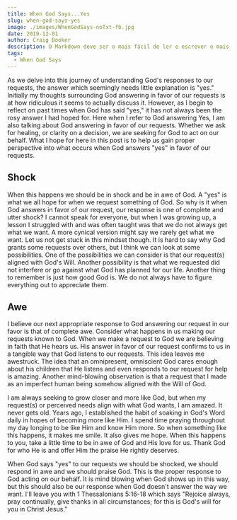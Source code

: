 ```yaml
---
title: When God Says...Yes
slug: when-god-says-yes
image: ./images/WhenGodSays-noTxt-fb.jpg
date: 2019-12-01
author: Craig Booker
description: O Markdown deve ser o mais fácil de ler e escrever o mais possível.
tags:
  - When God Says
---
```


As we delve into this journey of understanding God's responses to our requests, the answer which seemingly needs little explanation is "yes." Initially my thoughts surrounding God answering in favor of our requests is at how ridiculous it seems to actually discuss it. However, as I begin to reflect on past times when God has said "yes," it has not always been the rosy answer I had hoped for. Here when I refer to God answering Yes, I am also talking about God answering in favor of our requests. Whether we ask for healing, or clarity on a decision, we are seeking for God to act on our behalf. What I hope for here in this post is to help us gain proper perspective into what occurs when God answers "yes" in favor of our requests.

## Shock

When this happens we should be in shock and be in awe of God. A "yes" is what we all hope for when we request something of God. So why is it when God answers in favor of our request, our response is one of complete and utter shock? I cannot speak for everyone, but when I was growing up, a lesson I struggled with and was often taught was that we do not always get what we want. A more cynical version might say we rarely get what we want. Let us not get stuck in this mindset though. It is hard to say why God grants some requests over others, but I think we can look at some possibilities. One of the possibilities we can consider is that our request(s) aligned with God's Will. Another possibility is that what we requested did not interfere or go against what God has planned for our life. Another thing to remember is just how good God is. We do not always have to figure everything out to appreciate them.

## Awe

I believe our next appropriate response to God answering our request in our favor is that of complete awe. Consider what happens in us making our requests known to God. When we make a request to God we are believing in faith that He hears us. His answer in favor of our request confirms to us in a tangible way that God listens to our requests. This idea leaves me awestruck. The idea that an omnipresent, omniscient God cares enough about his children that He listens and even responds to our request for help is amazing. Another mind-blowing observation is that a request that I made as an imperfect human being somehow aligned with the Will of God.

I am always seeking to grow closer and more like God, but when my request(s) or perceived needs align with what God wants, I am amazed. It never gets old. Years ago, I established the habit of soaking in God's Word daily in hopes of becoming more like Him. I spend time praying throughout my day longing to be like Him and know Him more. So when something like this happens, it makes me smile. It also gives me hope. When this happens to you, take a little time to be in awe of God and His love for us. Thank God for who He is and offer Him the praise He rightly deserves.

When God says "yes" to our requests we should be shocked, we should respond in awe and we should praise God. This is the proper response to God acting on our behalf. It is mind blowing when God shows up in this way, but this should also be our response when God doesn't answer the way we want. I'll leave you with 1 Thessalonians 5:16-18 which says "Rejoice always, pray continually, give thanks in all circumstances; for this is God's will for you in Christ Jesus."
